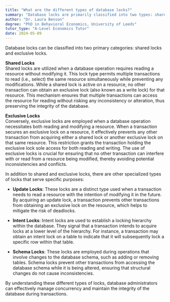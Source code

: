 ```yaml
---
title: "What are the different types of database locks?"
summary: "Database locks are primarily classified into two types: shared locks, which allow multiple transactions to read, and exclusive locks, which permit only one transaction to write."
author: "Dr. Laura Benson"
degree: "PhD in Behavioral Economics, University of Leeds"
tutor_type: "A-Level Economics Tutor"
date: 2024-05-09
---
```


Database locks can be classified into two primary categories: shared locks and exclusive locks.

**Shared Locks**  
Shared locks are utilized when a database operation requires reading a resource without modifying it. This lock type permits multiple transactions to read (i.e., select) the same resource simultaneously while preventing any modifications. While a shared lock is active on a resource, no other transaction can obtain an exclusive lock (also known as a write lock) for that resource. This mechanism ensures that multiple transactions can access the resource for reading without risking any inconsistency or alteration, thus preserving the integrity of the database.

**Exclusive Locks**  
Conversely, exclusive locks are employed when a database operation necessitates both reading and modifying a resource. When a transaction secures an exclusive lock on a resource, it effectively prevents any other transaction from acquiring either a shared lock or another exclusive lock on that same resource. This restriction grants the transaction holding the exclusive lock sole access for both reading and writing. The use of exclusive locks is crucial for ensuring that no other transaction can interfere with or read from a resource being modified, thereby avoiding potential inconsistencies and conflicts.

In addition to shared and exclusive locks, there are other specialized types of locks that serve specific purposes:

- **Update Locks**: These locks are a distinct type used when a transaction needs to read a resource with the intention of modifying it in the future. By acquiring an update lock, a transaction prevents other transactions from obtaining an exclusive lock on the resource, which helps to mitigate the risk of deadlocks.

- **Intent Locks**: Intent locks are used to establish a locking hierarchy within the database. They signal that a transaction intends to acquire locks at a lower level of the hierarchy. For instance, a transaction may obtain an intent lock on a table to indicate that it will subsequently lock a specific row within that table.

- **Schema Locks**: These locks are employed during operations that involve changes to the database schema, such as adding or removing tables. Schema locks prevent other transactions from accessing the database schema while it is being altered, ensuring that structural changes do not cause inconsistencies.

By understanding these different types of locks, database administrators can effectively manage concurrency and maintain the integrity of the database during transactions.
    